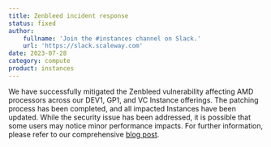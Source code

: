 ```yaml
---
title: Zenbleed incident response
status: fixed
author:
    fullname: 'Join the #instances channel on Slack.'
    url: 'https://slack.scaleway.com'
date: 2023-07-28
category: compute
product: instances
---
```


We have successfully mitigated the Zenbleed vulnerability affecting AMD processors across our DEV1, GP1, and VC Instance offerings. The patching process has been completed, and all impacted Instances have been updated. While the security issue has been addressed, it is possible that some users may notice minor performance impacts. For further information, please refer to our comprehensive [blog post](https://www.scaleway.com/en/blog/zenbleed-vulnerability/).

